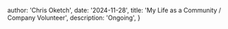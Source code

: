 
  author: 'Chris Oketch',
  date: '2024-11-28',
  title: 'My Life as a Community / Company Volunteer',
  description:
    'Ongoing',
}
